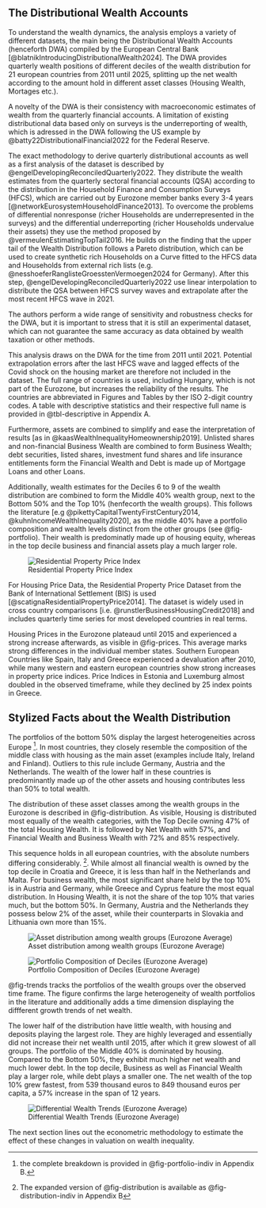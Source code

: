 ## The Distributional Wealth Accounts {#sec-data}

To understand the wealth dynamics, the analysis employs a variety of different datasets, the main being the Distributional Wealth Accounts (henceforth DWA) compiled by the European Central Bank [@blatnikIntroducingDistributionalWealth2024]. The DWA provides quarterly wealth positions of different deciles of the wealth distribution for 21 european countries from 2011 until 2025, splitting up the net wealth according to the amount hold in different asset classes (Housing Wealth, Mortages etc.).

A novelty of the DWA is their consistency with macroeconomic estimates of wealth from the quarterly financial accounts. A limitation of existing distributional data based only on surveys is the underreporting of wealth, which is adressed in the DWA following the US example by @batty22DistributionalFinancial2022 for the Federal Reserve.

The exact methodology to derive quarterly distributional accounts as well as a  first analysis of the dataset is described by @engelDevelopingReconciledQuarterly2022. They distribute the wealth estimates from the quarterly sectoral financial accounts (QSA) according to the distribution in the Household Finance and Consumption Surveys (HFCS), which are carried out by Eurozone member banks every 3-4 years [@networkEurosystemHouseholdFinance2013]. To overcome the problems of differential nonresponse (richer Households are underrepresented in the surveys) and the differential underreporting (richer Households undervalue their assets) they use the method proposed by @vermeulenEstimatingTopTail2016. He builds on the finding that the upper tail of the Wealth Distribution follows a Pareto distribution, which can be used to create synthetic rich Households on a Curve fitted to the HFCS data and Households from external rich lists (e.g. @nesshoeferRanglisteGroesstenVermoegen2024 for Germany). After this step, @engelDevelopingReconciledQuarterly2022 use linear interpolation to distribute the QSA between HFCS survey waves and extrapolate after the most recent HFCS wave in 2021. 

The authors perform a wide range of sensitivity and robustness checks for the DWA, but it is important to stress that it is still an experimental dataset, which can not guarantee the same accuracy as data obtained by wealth taxation or other methods.

This analysis draws on the DWA for the time from 2011 until 2021. Potential extrapolation errors after the last HFCS wave and lagged effects of the Covid shock on the housing market are therefore not included in the dataset. The full range of countries is used, including Hungary, which is not part of the Eurozone, but increases the reliability of the results. The countries are abbreviated in Figures and Tables by ther ISO 2-digit country codes. A table with descriptive statistics and their respective full name is provided in @tbl-descriptive in Appendix A.

Furthermore, assets are combined to simplify and ease the interpretation of results [as in @kaasWealthInequalityHomeownership2019]. Unlisted shares and non-financial Business Wealth are combined to form Business Wealth; debt securities, listed shares, investment fund shares and life insurance entitlements form the Financial Wealth and Debt is made up of Mortgage Loans and other Loans.

Additionally, wealth estimates for the Deciles 6 to 9 of the wealth distribution are combined to form the Middle 40% wealth group, next to the Bottom 50% and the Top 10% (henfecorth the wealth groups). This follows the literature [e.g @pikettyCapitalTwentyFirstCentury2014, @kuhnIncomeWealthInequality2020], as the middle 40% have a portfolio composition and wealth levels distinct from the other groups  (see @fig-portfolio). Their wealth is predominatly made up of housing equity, whereas in the top decile business and financial assets play a much larger role. 

![Residential Property Price Index](../output/desc/house_prices_europe.png){#fig-prices}

For Housing Price Data, the Residential Property Price Dataset from the Bank of International Settlement (BIS) is used [@scatignaResidentialPropertyPrice2014]. The dataset is widely used in cross country comparisons [i.e. @runstlerBusinessHousingCredit2018] and includes quarterly time series for most developed countries in real terms. 


Housing Prices in the Eurozone plateaud until 2015 and experienced a strong increase afterwards, as visible in @fig-prices. This average marks strong differences in the individual member states. Southern European Countries like Spain, Italy and Greece experienced a devaluation after 2010, while many western and eastern european countries show strong increases in property price indices. Price Indices in Estonia and Luxemburg almost doubled in the observed timeframe, while they declined by 25 index points in Greece.

## Stylized Facts about the Wealth Distribution

The portfolios of the bottom 50% display the largest heterogeneities across Europe [^d1]. In most countries, they closely resemble the composition of the middle class with housing as the main asset (examples include Italy, Ireland and Finland). Outliers to this rule include Germany, Austria and the Netherlands. The wealth of the lower half in these countries is predominantly made up of the other assets and housing contributes less than 50% to total wealth.

[^d1]: the complete breakdown is provided in @fig-portfolio-indiv in Appendix B.

The distribution of these asset classes among the wealth groups in the Eurozone is described in @fig-distribution. As visible, Housing is distributed most equally of the wealth categories, with the Top Decile owning 47% of the total Housing Wealth. It is followed by Net Wealth with 57%, and Financial Wealth and Business Wealth with 72% and 85% respectively. 

This sequence holds in all european countries, with the absolute numbers differing considerably. [^d2]. While almost all financial wealth is owned by the top decile in Croatia and Greece, it is less than half in the Netherlands and Malta. For business wealth, the most significant share held by the top 10% is in Austria and Germany, while Greece and Cyprus feature the most equal distribution. In Housing Wealth, it is not the share of the top 10% that varies much, but the bottom 50%. In Germany, Austria and the Netherlands they possess below 2% of the asset, while their counterparts in Slovakia and Lithuania own more than 15%.

[^d2]: The expanded version of @fig-distribution is available as @fig-distribution-indiv in Appendix B

::: {layout-ncol=2}
![Asset distribution among wealth groups (Eurozone Average)](../output/desc/asset_distribution_decile.png){#fig-distribution}

![Portfolio Composition of Deciles (Eurozone Average)](../output/desc/portfolio_europe.png){#fig-portfolio}
:::



@fig-trends tracks the portfolios of the wealth groups over the observed time frame. The figure confirms the large heterogeneity of wealth portfolios in the literature and additionally adds a time dimension displaying the diffferent growth trends of net wealth.

The lower half of the distribution have little wealth, with housing and deposits playing the largest role. They are highly leveraged and essentially did not increase their net wealth until 2015, after which it grew slowest of all groups. The portfolio of the Middle 40% is dominated by housing. Compared to the Bottom 50%, they exhibit much higher net wealth and much lower debt. In the top decile, Business as well as Financial Wealth play a larger role, while debt plays a smaller one. The net wealth of the top 10% grew fastest, from 539 thousand euros to 849 thousand euros per capita, a 57% increase in the span of 12 years.


![Differential Wealth Trends (Eurozone Average)](../output/desc/asset_distribution_over_time.png){#fig-trends}



The next section lines out the econometric methodology to estimate the effect of these changes in valuation on wealth inequality.






